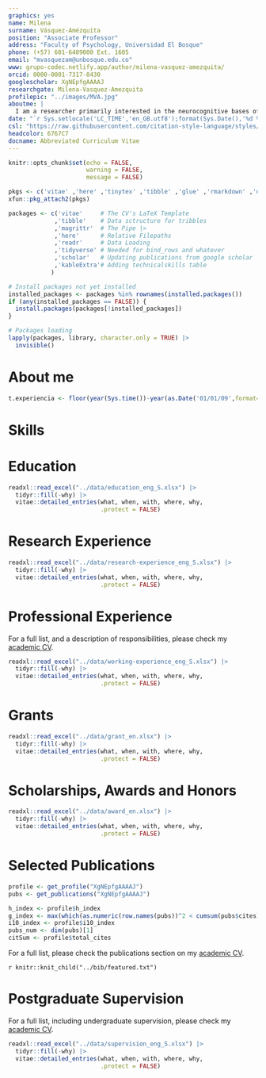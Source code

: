 ```yaml
---
graphics: yes
name: Milena
surname: Vásquez-Amézquita
position: "Associate Professor"
address: "Faculty of Psychology, Universidad El Bosque"
phone: (+57) 601-6489000 Ext. 1605
email: "mvasquezam@unbosque.edu.co"
www: grupo-codec.netlify.app/author/milena-vasquez-amezquita/
orcid: 0000-0001-7317-8430
googlescholar: XgNEpfgAAAAJ
researchgate: Milena-Vasquez-Amezquita
profilepic: "../images/MVA.jpg"
aboutme: |
  I am a researcher primarily interested in the neurocognitive bases of human affect and sexuality.
date: "`r Sys.setlocale('LC_TIME','en_GB.utf8');format(Sys.Date(),'%d %B, %Y')`"
csl: "https://raw.githubusercontent.com/citation-style-language/styles/master/apa-cv.csl"
headcolor: 6767C7
docname: Abbreviated Curriculum Vitae
---
```


```r
knitr::opts_chunk$set(echo = FALSE,
                      warning = FALSE,
                      message = FALSE)

pkgs <- c('vitae' ,'here' ,'tinytex' ,'tibble' ,'glue' ,'rmarkdown' ,'dplyr', 'readr' ,'yaml')
xfun::pkg_attach2(pkgs)

packages <- c('vitae'     # The CV's LaTeX Template
             ,'tibble'    # Data sctructure for tribbles
             ,'magrittr'  # The Pipe |>
             ,'here'      # Relative Filepaths
             ,'readr'     # Data Loading
             ,'tidyverse' # Needed for bind_rows and whatever
             ,'scholar'   # Updating publications from google scholar
             ,'kableExtra'# Adding technicalskills table
            )

# Install packages not yet installed
installed_packages <- packages %in% rownames(installed.packages())
if (any(installed_packages == FALSE)) {
  install.packages(packages[!installed_packages])
}

# Packages loading
lapply(packages, library, character.only = TRUE) |>
  invisible()
```

# About me

```r
t.experiencia <- floor(year(Sys.time())-year(as.Date('01/01/09',format='%d/%m/%y')) - 1.5)
```

\begin{minipage}[c]{0.85\linewidth}
Psychologist, Master in Basic and Applied Neurosciences and PhD in Neurosciences. Active associate researcher within the group \href{https://investigaciones.unbosque.edu.co/codec}{\textit{\textbf{CODEC}: Cognitive and Behavioural Sciences}} (classification \href{https://scienti.minciencias.gov.co/gruplac/jsp/visualiza/visualizagr.jsp?nro=00000000001446}{\textbf{A1}} in MinCiencias). Associate Professor at the \href{https://grupo-codec.netlify.app/labpsiexp/}{\textbf{Laboratory of Experimental Psychology}} of the \href{https://www.uelbosque.edu.co/psicologia}{Faculty of Psychology} at \href{https://www.uelbosque.edu.co/}{Universidad El Bosque}. Postdoctoral stay at \href{https://www.cuc.edu.co/}{Universidad de la Costa} with funding from \href{https://minciencias.gov.co/}{MinCiencias}. I have been director and co-director of successful research projects from an experimental methodology in cognitive-affective neuroscience with internal and external funding, and I currently directing the research hotbed \href{https://grupo-codec.netlify.app/sexcog/}{\textit{\textbf{SexCog}: sexuality and affectivity from a neurocognitive perspective}}. I have `r t.experiencia` years of professional and university teaching experience, applied to the development and implementation of undergraduate and postgraduate higher education programmes related to the neurobiological and cognitive bases of human behaviour, and I have supervised undergraduate, masters and doctoral degree projects.
\end{minipage} \begin{minipage}[c]{0.15\linewidth}
\begin{flushright} 
\hfill \href{https://grupo-codec.netlify.app/sexcog/}{\includegraphics[width=2.3cm, height=2.3cm]{Logo_SEXCOG.png}} \newline \href{https://investigaciones.unbosque.edu.co/codec}{\includegraphics[width=2.3cm, height=2.3cm]{Logo_CODEC.png}}
\end{flushright}
\end{minipage}

# Skills

\begin{cvskills}
  \cvskill
    {Programming}
    {\href{https://www.r-project.org/}{\textbf{R}} (Basic, data analysis and graph generation)}

  \cvskill
    {Quantitative Research}
    {Observational-correlational studies, Simple and Mixed general linear models}
  
  \cvskill
    {Recording techniques}
    {Eye tracking (mainly), other basic HRV, EEG}

  \cvskill
    {Software}
    {RStudio, Tobii Pro Lab, Qualtrics, Psychomorph, WebmorphR, Mendeley and Zotero}

  \cvskill
    {Languages}
    {English/Spanish (native)}
\end{cvskills}

# Education

```r
readxl::read_excel("../data/education_eng_S.xlsx") |>
  tidyr::fill(-why) |>
  vitae::detailed_entries(what, when, with, where, why,
                          .protect = FALSE)
```

# Research Experience

```r
readxl::read_excel("../data/research-experience_eng_S.xlsx") |>
  tidyr::fill(-why) |>
  vitae::detailed_entries(what, when, with, where, why,
                          .protect = FALSE)
```

# Professional Experience

For a full list, and a description of responsibilities, please check my [academic CV](https://jdleongomez.github.io/Mile_CV/CV_eng/MVA_CV_en.pdf).

```r
readxl::read_excel("../data/working-experience_eng_S.xlsx") |>
  tidyr::fill(-why) |>
  vitae::detailed_entries(what, when, with, where, why,
                          .protect = FALSE)
```

# Grants

```r
readxl::read_excel("../data/grant_en.xlsx") |>
  tidyr::fill(-why) |>
  vitae::detailed_entries(what, when, with, where, why,
                          .protect = FALSE)
```

# Scholarships, Awards and Honors

```r
readxl::read_excel("../data/award_en.xlsx") |>
  tidyr::fill(-why) |>
  vitae::detailed_entries(what, when, with, where, why,
                          .protect = FALSE)
```

# Selected Publications

```r
profile <- get_profile("XgNEpfgAAAAJ")
pubs <- get_publications("XgNEpfgAAAAJ")

h_index <- profile$h_index
g_index <- max(which(as.numeric(row.names(pubs))^2 < cumsum(pubs$cites)))
i10_index <- profile$i10_index
pubs_num <- dim(pubs)[1]
citSum <- profile$total_cites
```

\begin{tcolorbox}[enhanced,
        on line, 
        boxsep=4pt, left=0pt,right=0pt,top=0pt,bottom=0pt,
        colframe=white,colback=violet,
        hyperurl={https://scholar.google.com/citations?user=XgNEpfgAAAAJ}]
  
\color{white}
\begin{minipage}[c]{0.195\linewidth}
  \begin{center} \begin{huge} `r h_index` \end{huge}
  \begin{small} \textit{h}-index \end{small} \end{center} 
\end{minipage} \begin{minipage}[c]{0.195\linewidth}
  \begin{center} \begin{huge} `r g_index` \end{huge}
  \begin{small} \textit{g}-index \end{small} \end{center}
\end{minipage} \begin{minipage}[c]{0.195\linewidth}
  \begin{center} \begin{huge} `r i10_index` \end{huge}
  \begin{small} i10-index \end{small} \end{center}
\end{minipage} \begin{minipage}[c]{0.195\linewidth}
  \begin{center} \begin{huge} `r pubs_num` \end{huge}
  \begin{small} Publications \end{small} \end{center}
\end{minipage} \begin{minipage}[c]{0.195\linewidth}  
  \begin{center} \begin{huge} `r citSum` \end{huge} 
  \begin{small} Citations \end{small} \end{center}
\end{minipage}
\end{tcolorbox}

For a full list, please check the publications section on my [academic CV](https://jdleongomez.github.io/Mile_CV/CV_eng/MVA_CV_en.pdf). 

\begingroup
\footnotesize
\setlength{\parindent}{-0.5in}
\setlength{\leftskip}{0.5in}

`r knitr::knit_child("../bib/featured.txt")`

\endgroup

# Postgraduate Supervision

For a full list, including undergraduate supervision, please check my [academic CV](https://jdleongomez.github.io/Mile_CV/CV_eng/MVA_CV_en.pdf).

```r
readxl::read_excel("../data/supervision_eng_S.xlsx") |>
  tidyr::fill(-why) |>
  vitae::detailed_entries(what, when, with, where, why,
                          .protect = FALSE)
```
